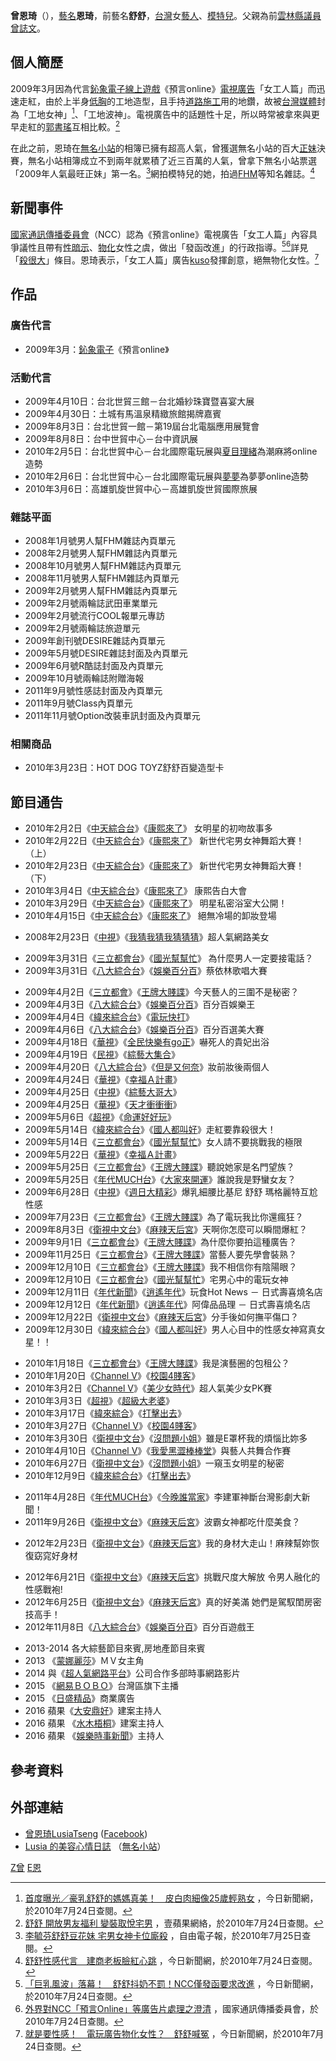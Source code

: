 {{Veil|time=2015-09-12T10:58:15+00:00}}
{{藝人
| 姓名 = 曾恩琦
| 類型 = 女藝人
| 圖片 = Lusia Zeng 20090410.jpg
| 暱稱 = 恩琦、舒舒、Lusia
| 國籍 = {{ROC}}
| 出生日期 = {{birth_date_and_age|1985|2|20}}
| 出生地= {{TWN}}[[雲林縣|雲林縣]]
| 職業 = [[藝人|藝人]]、[[模特兒|模特兒]]
| 出道日期 = 2009年
| 出道作品 = [[鈊象電子|鈊象電子]]《預言online》
| 活躍年代 = 2009年至今<ref>據《Option 改裝車訊》第154期</ref>
| 教育程度 = [[上海交通大學|上海交通大學]]工商管理[[EMBA|EMBA]]}}
'''曾恩琦'''（{{bd|1985年|2月20日}}），[[藝名|藝名]]'''恩琦'''，前藝名'''舒舒'''，[[台灣|台灣]]女[[藝人|藝人]]、[[模特兒|模特兒]]。父親為前[[雲林縣議員|雲林縣議員]][[曾誌文|曾誌文]]。

== 個人簡歷 ==
2009年3月因為代言[[鈊象電子|鈊象電子]][[線上遊戲|線上遊戲]]《預言online》[[電視廣告|電視廣告]]「女工人篇」而迅速走紅，由於上半身[[低胸裝|低胸]]的工地造型，且手持[[道路施工|道路施工]]用的地鑽，故被[[台灣媒體|台灣媒體]]封為「工地女神」<ref>[http://www.nownews.com/2010/03/25/340-2583516.htm 首度曝光／豪乳舒舒的媽媽真美！　皮白肉細像25歲輕熟女] {{Wayback|url=http://www.nownews.com/2010/03/25/340-2583516.htm |date=20121105004527 }}，今日新聞網，於2010年7月24日查閱。</ref>、「工地波神」。電視廣告中的話題性十足，所以時常被拿來與更早走紅的[[郭書瑤|郭書瑤]]互相比較。<ref>[http://tw.nextmedia.com/applenews/article/art_id/32425043/IssueID/20100410 舒舒 開放男友福利 變裝取悅宅男] {{Wayback|url=http://tw.nextmedia.com/applenews/article/art_id/32425043/IssueID/20100410 |date=20100527005957 }}，壹蘋果網絡，於2010年7月24日查閱。</ref>

在此之前，恩琦在[[無名小站_(台灣)|無名小站]]的相簿已擁有超高人氣，曾獲選無名小站的百大[[正妹|正妹]]決賽，無名小站相簿成立不到兩年就累積了近三百萬的人氣，曾拿下無名小站票選「2009年人氣最旺正妹」第一名。<ref>[http://www.libertytimes.com.tw/2010/new/feb/7/today-show8.htm 李毓芬舒舒豆花妹 宅男女神卡位廝殺] {{Wayback|url=http://www.libertytimes.com.tw/2010/new/feb/7/today-show8.htm |date=20100903032258 }}，自由電子報，於2010年7月25日查閱。</ref>網拍模特兒的她，拍過[[FHM|FHM]]等知名雜誌。<ref>[http://www.nownews.com/2009/06/12/11490-2463341.htm 舒舒性感代言　建商老板臉紅心跳] {{Wayback|url=http://www.nownews.com/2009/06/12/11490-2463341.htm |date=20091025082342 }}，今日新聞網，於2010年7月24日查閱。</ref>

== 新聞事件 ==
[[國家通訊傳播委員會|國家通訊傳播委員會]]（NCC）認為《預言online》電視廣告「女工人篇」內容具爭議性且帶有[[性暗示|性暗示]]、[[物化|物化]]女性之虞，做出「發函改進」的行政指導。<ref>[http://www.nownews.com/2009/05/06/11490-2447098.htm 「巨乳風波」落幕！　舒舒抖奶不罰！NCC僅發函要求改進] {{Wayback|url=http://www.nownews.com/2009/05/06/11490-2447098.htm |date=20120501170426 }}，今日新聞網，於2010年7月24日查閱。</ref><ref>[http://www.ncc.gov.tw/chinese/news_detail.aspx?site_content_sn=8&is_history=1&pages=0&sn_f=10152 外界對NCC「預言Online」等廣告片處理之澄清] {{Wayback|url=http://www.ncc.gov.tw/chinese/news_detail.aspx?site_content_sn=8&is_history=1&pages=0&sn_f=10152 |date=20160919094214 }}，國家通訊傳播委員會，於2010年7月24日查閱。</ref>詳見「[[殺很大|殺很大]]」條目。恩琦表示，「女工人篇」廣告[[kuso|kuso]]發揮創意，絕無物化女性。<ref>[http://www.nownews.com/2009/04/02/91-2431366.htm 就是要性感！　電玩廣告物化女性？　舒舒喊冤] {{Wayback|url=http://www.nownews.com/2009/04/02/91-2431366.htm |date=20090405021938 }}，今日新聞網，於2010年7月24日查閱。</ref>

== 作品 ==
=== 廣告代言 ===
*2009年3月：[[鈊象電子|鈊象電子]]《預言online》
=== 活動代言 ===
*2009年4月10日：台北世貿三館－台北婚紗珠寶暨喜宴大展
*2009年4月30日：土城有馬溫泉精緻旅館揭牌嘉賓
*2009年8月3日：台北世貿一館－第19屆台北電腦應用展覽會
*2009年8月8日：台中世貿中心－台中資訊展
*2010年2月5日：台北世貿中心－台北國際電玩展與[[夏目理緒|夏目理緒]]為潮麻將online造勢
*2010年2月6日：台北世貿中心－台北國際電玩展與[[邵雨薇|夢夢]]為夢夢online造勢
*2010年3月6日：高雄凱旋世貿中心－高雄凱旋世貿國際旅展

=== 雜誌平面 ===
*2008年1月號男人幫FHM雜誌內頁單元
*2008年2月號男人幫FHM雜誌內頁單元
*2008年10月號男人幫FHM雜誌內頁單元
*2008年11月號男人幫FHM雜誌內頁單元
*2009年2月號男人幫FHM雜誌內頁單元
*2009年2月號兩輪誌武田車業單元
*2009年2月號流行COOL報單元專訪
*2009年2月號兩輪誌旅遊單元
*2009年創刊號DESIRE雜誌內頁單元
*2009年5月號DESIRE雜誌封面及內頁單元
*2009年6月號R酷誌封面及內頁單元
*2009年10月號兩輪誌附贈海報
*2011年9月號性感誌封面及內頁單元
*2011年9月號Class內頁單元
*2011年11月號Option改裝車訊封面及內頁單元

=== 相關商品 ===
*2010年3月23日：HOT DOG TOYZ舒舒百變造型卡

== 節目通告 ==
{{hideh|康熙來了}}
* 2010年2月2日《[[中天綜合台|中天綜合台]]》《[[康熙來了|康熙來了]]》 女明星的初吻故事多
* 2010年2月22日《[[中天綜合台|中天綜合台]]》《[[康熙來了|康熙來了]]》 新世代宅男女神舞蹈大賽！（上）
* 2010年2月23日《[[中天綜合台|中天綜合台]]》《[[康熙來了|康熙來了]]》 新世代宅男女神舞蹈大賽！（下）
* 2010年3月4日《[[中天綜合台|中天綜合台]]》《[[康熙來了|康熙來了]]》 康熙告白大會
* 2010年3月29日《[[中天綜合台|中天綜合台]]》《[[康熙來了|康熙來了]]》 明星私密浴室大公開！
* 2010年4月15日《[[中天綜合台|中天綜合台]]》《[[康熙來了|康熙來了]]》 絕無冷場的卸妝登場
{{hidef}}

{{hideh|2008年節目通告}}
* 2008年2月23日《[[中視|中視]]》《[[我猜我猜我猜猜猜|我猜我猜我猜猜猜]]》超人氣網路美女
{{hidef}}

{{hideh|2009年節目通告}}
* 2009年3月31日《[[三立都會台|三立都會台]]》《[[國光幫幫忙|國光幫幫忙]]》 為什麼男人一定要接電話？
* 2009年3月31日《[[八大綜合台|八大綜合台]]》《[[娛樂百分百|娛樂百分百]]》蔡依林歌唱大賽
<!--* 2009年[[4月?日|4月?日]]《[[衛視中文台|衛視中文台]]》《[[歡樂幸運星|歡樂幸運星]]》（2009年3月12日錄影）-->
* 2009年4月2日《[[三立都會|三立都會]]》《[[王牌大賤諜|王牌大賤諜]]》今天藝人的三圍不是秘密？
* 2009年4月3日《[[八大綜合台|八大綜合台]]》《[[娛樂百分百|娛樂百分百]]》百分百娛樂王
* 2009年4月4日《[[緯來綜合台|緯來綜合台]]》《[[電玩快打|電玩快打]]》
* 2009年4月6日《[[八大綜合台|八大綜合台]]》《[[娛樂百分百|娛樂百分百]]》百分百選美大賽
* 2009年4月18日《[[華視|華視]]》《[[全民快樂有go正|全民快樂有go正]]》嚇死人的貴妃出浴
* 2009年4月19日《[[民視|民視]]》《[[綜藝大集合|綜藝大集合]]》
* 2009年4月20日《[[八大綜合台|八大綜合台]]》《[[但是又何奈|但是又何奈]]》妝前妝後兩個人
* 2009年4月24日《[[華視|華視]]》《[[幸福Ａ計畫|幸福Ａ計畫]]》
* 2009年4月25日《[[中視|中視]]》《[[綜藝大哥大|綜藝大哥大]]》
* 2009年4月25日《[[華視|華視]]》《[[天才衝衝衝|天才衝衝衝]]》
* 2009年5月6日《[[超視|超視]]》《[[命運好好玩|命運好好玩]]》
* 2009年5月14日《[[緯來綜合台|緯來綜合台]]》《[[國人都叫好|國人都叫好]]》走紅要靠殺很大！
* 2009年5月14日《[[三立都會台|三立都會台]]》《[[國光幫幫忙|國光幫幫忙]]》女人請不要挑戰我的極限
* 2009年5月22日《[[華視|華視]]》《[[幸福Ａ計畫|幸福Ａ計畫]]》
* 2009年5月25日《[[三立都會台|三立都會台]]》《[[王牌大賤諜|王牌大賤諜]]》聽說她家是名門望族？
* 2009年5月25日《[[年代MUCH台|年代MUCH台]]》《[[大家來開運|大家來開運]]》誰說我是野蠻女友？
* 2009年6月28日《[[中視|中視]]》《[[週日大精彩|週日大精彩]]》爆乳細腰比基尼 舒舒 瑪格麗特互尬性感
* 2009年7月23日《[[三立都會台|三立都會台]]》《[[王牌大賤諜|王牌大賤諜]]》為了電玩我比你還瘋狂？
* 2009年8月3日《[[衛視中文台|衛視中文台]]》《[[麻辣天后宮|麻辣天后宮]]》天啊你怎麼可以瞬間爆紅？
* 2009年9月1日《[[三立都會台|三立都會台]]》《[[王牌大賤諜|王牌大賤諜]]》為什麼你要拍這種廣告？
* 2009年11月25日《[[三立都會台|三立都會台]]》《[[王牌大賤諜|王牌大賤諜]]》當藝人要先學會裝熟？
* 2009年12月10日《[[三立都會台|三立都會台]]》《[[王牌大賤諜|王牌大賤諜]]》我不相信你有陰陽眼？
* 2009年12月10日《[[三立都會台|三立都會台]]》《[[國光幫幫忙|國光幫幫忙]]》宅男心中的電玩女神
* 2009年12月11日《[[年代新聞|年代新聞]]》《[[逍遙年代|逍遙年代]]》玩食Hot News － 日式壽喜燒名店
* 2009年12月12日《[[年代新聞|年代新聞]]》《[[逍遙年代|逍遙年代]]》阿偉品品理 － 日式壽喜燒名店
* 2009年12月22日《[[衛視中文台|衛視中文台]]》《[[麻辣天后宮|麻辣天后宮]]》分手後如何撫平傷口？
* 2009年12月30日《[[緯來綜合台|緯來綜合台]]》《[[國人都叫好|國人都叫好]]》男人心目中的性感女神寫真女星！！
{{hidef}}

{{hideh|2010年節目通告}}
* 2010年1月18日《[[三立都會台|三立都會台]]》《[[王牌大賤諜|王牌大賤諜]]》我是演藝圈的包租公？
* 2010年1月20日《[[Channel_V|Channel V]]》《[[校園4賤客|校園4賤客]]》 
* 2010年3月2日《[[Channel_V|Channel V]]》《[[美少女時代|美少女時代]]》超人氣美少女PK賽
* 2010年3月3日《[[超視|超視]]》《[[超級大老婆|超級大老婆]]》
* 2010年3月17日《[[緯來綜合|緯來綜合]]》《[[打擊出去|打擊出去]]》
* 2010年3月27日《[[Channel_V|Channel V]]》《[[校園4賤客|校園4賤客]]》
* 2010年3月30日《[[衛視中文台|衛視中文台]]》《[[沒問題小姐|沒問題小姐]]》雖是E罩杯我的煩惱比妳多
* 2010年4月10日《[[Channel_V|Channel V]]》《[[我愛黑澀棒棒堂|我愛黑澀棒棒堂]]》與藝人共舞合作賽
* 2010年6月27日《[[衛視中文台|衛視中文台]]》《[[沒問題小姐|沒問題小姐]]》一窺玉女明星的秘密
* 2010年12月9日《[[緯來綜合台|緯來綜合台]]》《[[打擊出去|打擊出去]]》
{{hidef}}

{{hideh|2011年節目通告}}
* 2011年4月28日《[[年代MUCH台|年代MUCH台]]》《[[今晚誰當家|今晚誰當家]]》李建軍神斷台灣影劇大新聞！
* 2011年9月26日《[[衛視中文台|衛視中文台]]》《[[麻辣天后宮|麻辣天后宮]]》波霸女神都吃什麼美食？
{{hidef}}

{{hideh|2012年節目通告}}
* 2012年2月23日《[[衛視中文台|衛視中文台]]》《[[麻辣天后宮|麻辣天后宮]]》我的身材大走山！麻辣幫妳恢復窈窕好身材
<!--* 2012年5月10日《[[衛視中文台|衛視中文台]]》《[[歡樂智多星|歡樂智多星]]》（錄影日期）-->
* 2012年6月21日《[[衛視中文台|衛視中文台]]》《[[麻辣天后宮|麻辣天后宮]]》挑戰尺度大解放 令男人融化的性感戰袍!
* 2012年6月25日《[[衛視中文台|衛視中文台]]》《[[麻辣天后宮|麻辣天后宮]]》真的好美滿 她們是駕馭閨房密技高手！
* 2012年11月8日《[[八大綜合台|八大綜合台]]》《[[娛樂百分百|娛樂百分百]]》百分百遊戲王
{{hidef}}
* 2013-2014 各大綜藝節目來賓,房地產節目來賓
* 2013 《[[蒙娜麗莎|蒙娜麗莎]]》ＭＶ女主角
* 2014 與《[[超人氣網路平台|超人氣網路平台]]》公司合作多部時事網路影片
* 2015 《[[網易ＢＯＢＯ|網易ＢＯＢＯ]]》台灣區旗下主播
* 2015 《[[日盛精品|日盛精品]]》商業廣告
* 2016 蘋果《[[大安鼎好|大安鼎好]]》建案主持人
* 2016 蘋果 《[[水木梧桐|水木梧桐]]》建案主持人
* 2016 蘋果 《[[娛樂時事新聞|娛樂時事新聞]]》主持人

== 參考資料 ==
{{reflist}}

== 外部連結 ==
*[https://www.facebook.com/pages/%E6%9B%BE%E6%81%A9%E7%90%A6LusiaTseng/385442281467493 曾恩琦LusiaTseng] ([[Facebook|Facebook]])
*[http://www.wretch.cc/blog/lusia0220 Lusia 的美容心情日誌] {{Wayback|url=http://www.wretch.cc/blog/lusia0220 |date=20131227052226 }}（[[無名小站_(台灣)|無名小站]]）{{zh-tw}}

[[category:台灣女性模特兒|Z曾]]
[[category:曾姓|E恩]]